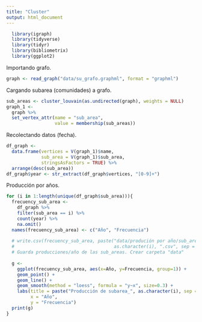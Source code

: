 ```yaml
---
title: "Cluster"
output: html_document
---
```

```r
  library(igraph)
  library(tidyverse)
  library(tidyr)
  library(bibliometrix)
  library(ggplot2)
```

Importando grafo.
```r
graph <- read_graph("data/su_grafo.graphml", format = "graphml")
```

Cargando subarea (comunidades) a grafo.
```r
sub_areas <- cluster_louvain(as.undirected(graph), weights = NULL)
graph_1 <- 
  graph %>%
  set_vertex_attr(name = "sub_area",
                  value = membership(sub_areas))
```

Recolectando datos (fecha).
```r
df_graph <- 
  data.frame(vertices = V(graph_1)$name, 
             sub_area = V(graph_1)$sub_area,
             stringsAsFactors = TRUE) %>% 
  arrange(desc(sub_area))
df_graph$year <- str_extract(df_graph$vertices, "[0-9]+")
```

Producción por años.
```r
for (i in 1:length(unique(df_graph$sub_area))){
  frecuency_sub_area <-
    df_graph %>% 
    filter(sub_area == i) %>% 
    count(year) %>% 
    na.omit()
  names(frecuency_sub_area) <- c("Año", "Frecuencia")
  
  # write.csv(frecuency_sub_area, paste("data/produción por año/sub_area",
  #                                     as.character(i), ".csv", sep = ""))
  # Guarda producciones/año de las sub_areas. Crear carpeta "data"
  
  g <-
    ggplot(frecuency_sub_area, aes(x=Año, y=Frecuencia, group=1)) +
    geom_point() +
    geom_line() +
    geom_smooth(method = "loess", formula = "y~x", size=0.3) +
    labs(title = paste("Producción de subarea_", as.character(i), sep = ""),
         x = "Año",
         y = "Frecuencia")
  print(g)
}
```


